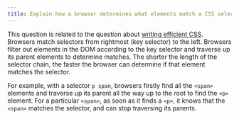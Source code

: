 ```yaml
---
title: Explain how a browser determines what elements match a CSS selector.
---
```


This question is related to the question about [writing efficient CSS](/questions/quiz/what-are-some-of-the-gotchas-for-writing-efficient-css). Browsers match selectors from rightmost (key selector) to the left. Browsers filter out elements in the DOM according to the key selector and traverse up its parent elements to determine matches. The shorter the length of the selector chain, the faster the browser can determine if that element matches the selector.

For example, with a selector `p span`, browsers firstly find all the `<span>` elements and traverse up its parent all the way up to the root to find the `<p>` element. For a particular `<span>`, as soon as it finds a `<p>`, it knows that the `<span>` matches the selector, and can stop traversing its parents.
